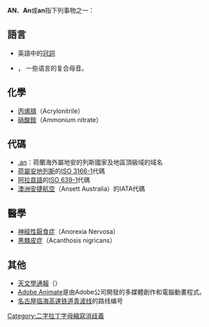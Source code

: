 '''AN'''、'''An'''或'''an'''指下列事物之一：

==語言==
*英語中的[[冠詞|冠詞]]
* {{link-en|an(复合元音)|an (digraph)}}， 一些语言的复合母音。

==化學==
*[[丙烯腈|丙烯腈]]（Acrylonitrile）
*[[硝酸銨|硝酸銨]]（Ammonium nitrate）

==代碼==
*[[.an|.an]]：荷蘭海外屬地安的列斯國家及地區頂級域的域名
*[[荷屬安地列斯|荷屬安地列斯]]的[[ISO_3166-1|ISO 3166-1]]代碼
*[[阿拉貢語|阿拉貢語]]的[[ISO_639-1|ISO 639-1]]代碼
*[[澳洲安捷航空|澳洲安捷航空]]（Ansett Australia）的IATA代碼

==醫學==
*[[神經性厭食症|神經性厭食症]]（Anorexia Nervosa）
*[[黑棘皮症|黑棘皮症]]（Acanthosis nigricans）

==其他==
*[[天文學通報|天文學通報]]（{{lang|de|Astronomische Nachrichten}}）
*[[Adobe_Animate|Adobe Animate]]是由Adobe公司開發的多媒體創作和電腦動畫程式。
*[[名古屋临海高速铁道|名古屋临海高速铁道]][[青波线|青波线]]的路线编号

{{wiktionary}}
{{消歧義}}

[[Category:二字拉丁字母縮寫消歧義|Category:二字拉丁字母縮寫消歧義]]